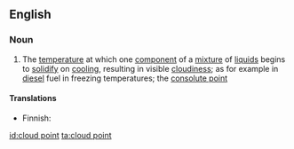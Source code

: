 {{wikipedia}}
==English==

===Noun===
{{en-noun|sg=[[cloud]] [[point]]}}

#{{chemistry}} The [[temperature]] at which one [[component]] of a [[mixture]] of [[liquid]]s begins to [[solidify]] on [[cooling]], resulting in visible [[cloudiness]]; as for example in [[diesel]] fuel in freezing temperatures; the [[consolute point]]

====Translations====
{{top}}
* Finnish: {{t-|fi|samepiste}}
{{bottom}}

[[id:cloud point]]
[[ta:cloud point]]